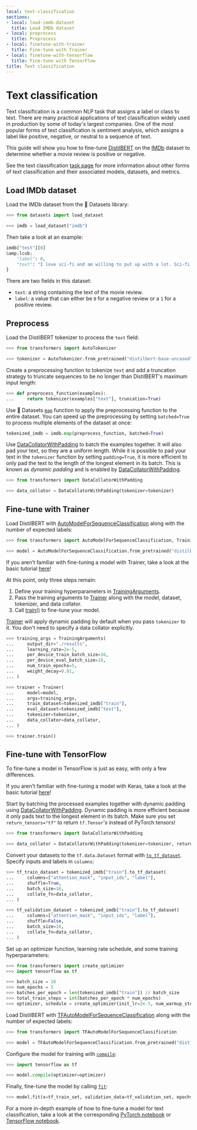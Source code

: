 ```yaml
---
local: text-classification
sections:
- local: load-imdb-dataset
  title: Load IMDb dataset
- local: preprocess
  title: Preprocess
- local: finetune-with-trainer
  title: Fine-tune with Trainer
- local: finetune-with-tensorflow
  title: Fine-tune with TensorFlow
title: Text classification
---
```

<script>
</script>
<!--Copyright 2022 The HuggingFace Team. All rights reserved.

Licensed under the Apache License, Version 2.0 (the "License"); you may not use this file except in compliance with
the License. You may obtain a copy of the License at

http://www.apache.org/licenses/LICENSE-2.0

Unless required by applicable law or agreed to in writing, software distributed under the License is distributed on
an "AS IS" BASIS, WITHOUT WARRANTIES OR CONDITIONS OF ANY KIND, either express or implied. See the License for the
specific language governing permissions and limitations under the License.
-->

<h1 id="text-classification">Text classification</h1>

<Youtube id="leNG9fN9FQU"/>

Text classification is a common NLP task that assigns a label or class to text. There are many practical applications of text classification widely used in production by some of today's largest companies. One of the most popular forms of text classification is sentiment analysis, which assigns a label like positive, negative, or neutral to a sequence of text. 

This guide will show you how to fine-tune [DistilBERT](https://huggingface.co/distilbert-base-uncased) on the [IMDb](https://huggingface.co/datasets/imdb) dataset to determine whether a movie review is positive or negative.

<Tip>

See the text classification [task page](https://huggingface.co/tasks/text-classification) for more information about other forms of text classification and their associated models, datasets, and metrics.

</Tip>

<h2 id="load-imdb-dataset">Load IMDb dataset</h2>

Load the IMDb dataset from the 🤗 Datasets library:

```py
>>> from datasets import load_dataset

>>> imdb = load_dataset("imdb")
```

Then take a look at an example:

```py
imdb["test"][0]
&amp;lcub;
    "label": 0,
    "text": "I love sci-fi and am willing to put up with a lot. Sci-fi movies/TV are usually underfunded, under-appreciated and misunderstood. I tried to like this, I really did, but it is to good TV sci-fi as Babylon 5 is to Star Trek (the original). Silly prosthetics, cheap cardboard sets, stilted dialogues, CG that doesn't match the background, and painfully one-dimensional characters cannot be overcome with a 'sci-fi' setting. (I'm sure there are those of you out there who think Babylon 5 is good sci-fi TV. It's not. It's clichéd and uninspiring.) While US viewers might like emotion and character development, sci-fi is a genre that does not take itself seriously (cf. Star Trek). It may treat important issues, yet not as a serious philosophy. It's really difficult to care about the characters here as they are not simply foolish, just missing a spark of life. Their actions and reactions are wooden and predictable, often painful to watch. The makers of Earth KNOW it's rubbish as they have to always say \"Gene Roddenberry's Earth...\" otherwise people would not continue watching. Roddenberry's ashes must be turning in their orbit as this dull, cheap, poorly edited (watching it without advert breaks really brings this home) trudging Trabant of a show lumbers into space. Spoiler. So, kill off a main character. And then bring him back as another actor. Jeeez! Dallas all over again.",
}
```

There are two fields in this dataset: 

- `text`: a string containing the text of the movie review.
- `label`: a value that can either be `0` for a negative review or a `1` for a positive review.

<h2 id="preprocess">Preprocess</h2>

Load the DistilBERT tokenizer to process the `text` field:

```py
>>> from transformers import AutoTokenizer

>>> tokenizer = AutoTokenizer.from_pretrained("distilbert-base-uncased")
```

Create a preprocessing function to tokenize `text` and add a truncation strategy to truncate sequences to be no longer than DistilBERT's maximum input length:

```py
>>> def preprocess_function(examples):
...     return tokenizer(examples["text"], truncation=True)
```

Use 🤗 Datasets [`map`](https://huggingface.co/docs/datasets/package_reference/main_classes.html#datasets.Dataset.map) function to apply the preprocessing function to the entire dataset. You can speed up the preprocessing by setting `batched=True` to process multiple elements of the dataset at once:

```py
tokenized_imdb = imdb.map(preprocess_function, batched=True)
```

Use [DataCollatorWithPadding](/docs/transformers/pr_15564/en/main_classes/data_collator#transformers.DataCollatorWithPadding) to batch the examples together. It will also pad your text, so they are a uniform length. While it is possible to pad your text in the `tokenizer` function by setting `padding=True`, it is more efficient to only pad the text to the length of the longest element in its batch. This is known as *dynamic padding* and is enabled by [DataCollatorWithPadding](/docs/transformers/pr_15564/en/main_classes/data_collator#transformers.DataCollatorWithPadding).

```py
>>> from transformers import DataCollatorWithPadding

>>> data_collator = DataCollatorWithPadding(tokenizer=tokenizer)
```

<h2 id="finetune-with-trainer">Fine-tune with Trainer</h2>

Load DistilBERT with [AutoModelForSequenceClassification](/docs/transformers/pr_15564/en/model_doc/auto#transformers.AutoModelForSequenceClassification) along with the number of expected labels:

```py
>>> from transformers import AutoModelForSequenceClassification, TrainingArguments, Trainer

>>> model = AutoModelForSequenceClassification.from_pretrained("distilbert-base-uncased", num_labels=2)
```

<Tip>

If you aren't familiar with fine-tuning a model with Trainer, take a look at the basic tutorial [here](training#finetune-with-trainer)!

</Tip>

At this point, only three steps remain:

1. Define your training hyperparameters in [TrainingArguments](/docs/transformers/pr_15564/en/main_classes/trainer#transformers.TrainingArguments).
2. Pass the training arguments to [Trainer](/docs/transformers/pr_15564/en/main_classes/trainer#transformers.Trainer) along with the model, dataset, tokenizer, and data collator.
3. Call [train()](/docs/transformers/pr_15564/en/main_classes/trainer#transformers.Trainer.train) to fine-tune your model.

<Tip>

[Trainer](/docs/transformers/pr_15564/en/main_classes/trainer#transformers.Trainer) will apply dynamic padding by default when you pass `tokenizer` to it. You don't need to specify a data collator explicitly.

</Tip>

```py
>>> training_args = TrainingArguments(
...     output_dir="./results",
...     learning_rate=2e-5,
...     per_device_train_batch_size=16,
...     per_device_eval_batch_size=16,
...     num_train_epochs=5,
...     weight_decay=0.01,
... )

>>> trainer = Trainer(
...     model=model,
...     args=training_args,
...     train_dataset=tokenized_imdb["train"],
...     eval_dataset=tokenized_imdb["test"],
...     tokenizer=tokenizer,
...     data_collator=data_collator,
... )

>>> trainer.train()
```

<h2 id="finetune-with-tensorflow">Fine-tune with TensorFlow</h2>

To fine-tune a model in TensorFlow is just as easy, with only a few differences.

<Tip>

If you aren't familiar with fine-tuning a model with Keras, take a look at the basic tutorial [here](training#finetune-with-keras)!

</Tip>

Start by batching the processed examples together with dynamic padding using [DataCollatorWithPadding](/docs/transformers/pr_15564/en/main_classes/data_collator#transformers.DataCollatorWithPadding). Dynamic padding is more efficient because it only pads text to the longest element in its batch. Make sure you set `return_tensors="tf"` to return `tf.Tensor`'s instead of PyTorch tensors!

```py
>>> from transformers import DataCollatorWithPadding

>>> data_collator = DataCollatorWithPadding(tokenizer=tokenizer, return_tensors="tf")
```

Convert your datasets to the `tf.data.Dataset` format with [`to_tf_dataset`](https://huggingface.co/docs/datasets/package_reference/main_classes.html#datasets.Dataset.to_tf_dataset). Specify inputs and labels in `columns`:

```py
>>> tf_train_dataset = tokenized_imdb["train"].to_tf_dataset(
...     columns=["attention_mask", "input_ids", "label"],
...     shuffle=True,
...     batch_size=16,
...     collate_fn=data_collator,
... )

>>> tf_validation_dataset = tokenized_imdb["train"].to_tf_dataset(
...     columns=["attention_mask", "input_ids", "label"],
...     shuffle=False,
...     batch_size=16,
...     collate_fn=data_collator,
... )
```

Set up an optimizer function, learning rate schedule, and some training hyperparameters:

```py
>>> from transformers import create_optimizer
>>> import tensorflow as tf

>>> batch_size = 16
>>> num_epochs = 5
>>> batches_per_epoch = len(tokenized_imdb["train"]) // batch_size
>>> total_train_steps = int(batches_per_epoch * num_epochs)
>>> optimizer, schedule = create_optimizer(init_lr=2e-5, num_warmup_steps=0, num_train_steps=total_train_steps)
```

Load DistilBERT with [TFAutoModelForSequenceClassification](/docs/transformers/pr_15564/en/model_doc/auto#transformers.TFAutoModelForSequenceClassification) along with the number of expected labels:

```py
>>> from transformers import TFAutoModelForSequenceClassification

>>> model = TFAutoModelForSequenceClassification.from_pretrained("distilbert-base-uncased", num_labels=2)
```

Configure the model for training with [`compile`](https://keras.io/api/models/model_training_apis/#compile-method):

```py
>>> import tensorflow as tf

>>> model.compile(optimizer=optimizer)
```

Finally, fine-tune the model by calling [`fit`](https://keras.io/api/models/model_training_apis/#fit-method):

```py
>>> model.fit(x=tf_train_set, validation_data=tf_validation_set, epochs=3)
```

<Tip>

For a more in-depth example of how to fine-tune a model for text classification, take a look at the corresponding
[PyTorch notebook](https://colab.research.google.com/github/huggingface/notebooks/blob/master/examples/text_classification.ipynb)
or [TensorFlow notebook](https://colab.research.google.com/github/huggingface/notebooks/blob/master/examples/text_classification-tf.ipynb).

</Tip>